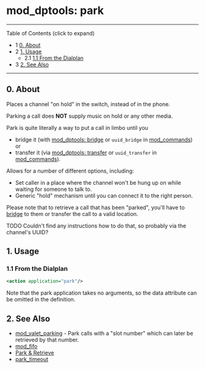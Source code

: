 
# mod_dptools: park 

 

---

Table of Contents (click to expand)

* 1 [0\. About](#0-about)
* 2 [1\. Usage](#1-usage)  
   * 2.1 [1.1 From the Dialplan](#11-from-the-dialplan)
* 3 [2\. See Also](#2-see-also)

---

## 0\. About

Places a channel "on hold" in the switch, instead of in the phone.

Parking a call does **NOT** supply music on hold or any other media.

Park is quite literally a way to put a call in limbo until you

* bridge it (with [mod\_dptools: bridge](./6586484.mdx#45-user) or `uuid_bridge` in [mod\_commands](../mod_commands_1966741.mdx#--))  
or
* transfer it (via [mod\_dptools: transfer](./6586616.mdx#about) or `uuid_transfer` in [mod\_commands](../mod_commands_1966741.mdx#--)).

Allows for a number of different options, including:

* Set caller in a place where the channel won't be hung up on while waiting for someone to talk to.
* Generic "hold" mechanism until you can connect it to the right person.

Please note that to retrieve a call that has been "parked", you'll have to [bridge](./6586484.mdx#45-user) to them or transfer the call to a valid location.

TODO Couldn't find any instructions how to do that, so probably via the channel's UUID? 

## 1\. Usage

### 1.1 From the Dialplan

```xml
<action application="park"/>
```

Note that the park application takes no arguments, so the data attribute can be omitted in the definition.

## 2\. See Also

* [mod\_valet\_parking](../mod_valet_parking_3966447.mdx#dtmf) \- Park calls with a "slot number" which can later be retrieved by that number.
* [mod\_fifo](../mod_fifo_3966031.mdx#-add)
* [Park & Retrieve](../../Examples/13173503.mdx#about)
* [park\_timeout](../../../Channel-Variables-Catalog/park_timeout_16352650.mdx#see-also)

  


